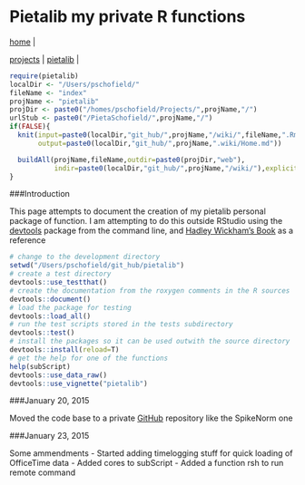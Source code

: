# Pietalib my private R functions 

| [home](http://www.compbio.dundee.ac.uk/user/pschofield/index.html) | 
[projects](http://www.compbio.dundee.ac.uk/user/pschofield/private/index.html) | 
[pietalib](http://www.compbio.dundee.ac.uk/user/pschofield/Projects/pietalib/index.html) | 

```r
require(pietalib)
localDir <- "/Users/pschofield/"
fileName <- "index"
projName <- "pietalib"
projDir <- paste0("/homes/pschofield/Projects/",projName,"/")
urlStub <- paste0("/PietaSchofield/",projName,"/")
if(FALSE){
  knit(input=paste0(localDir,"git_hub/",projName,"/wiki/",fileName,".Rmd"),
       output=paste0(localDir,"git_hub/",projName,".wiki/Home.md"))

  buildAll(projName,fileName,outdir=paste0(projDir,"web"),
           indir=paste0(localDir,"git_hub/",projName,"/wiki/"),explicit=T)
}
```

###Introduction

This page attempts to document the creation of my pietalib personal package of function.
I am attempting to do this outside RStudio using the [devtools](http://cran.r-project.org/web/packages/devtools/index.html) package from the command line, and [Hadley Wickham's Book](http://r-pkgs.had.co.nz) as a reference

```r
# change to the development directory
setwd("/Users/pschofield/git_hub/pietalib")
# create a test directory
devtools::use_testthat()
# create the documentation from the roxygen comments in the R sources
devtools::document()
# load the package for testing
devtools::load_all()
# run the test scripts stored in the tests subdirectory
devtools::test()
# install the packages so it can be used outwith the source directory
devtools::install(reload=T)
# get the help for one of the functions
help(subScript)
devtools::use_data_raw()
devtools::use_vignette("pietalib")
```

###January 20, 2015

Moved the code base to a private [GitHub](https://github.com/PietaSchofield/pietalib) repository like the SpikeNorm one

###January 23, 2015

Some ammendments
- Started adding timelogging stuff for quick loading of OfficeTime data
- Added cores to subScript
- Added a function rsh to run remote command


